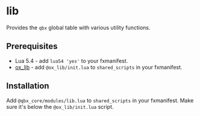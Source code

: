 # lib

Provides the `qbx` global table with various utility functions.

## Prerequisites

- Lua 5.4 - add `lua54 'yes'` to your fxmanifest.
- [ox_lib](https://overextended.dev/ox_lib) - add `@ox_lib/init.lua` to `shared_scripts` in your fxmanifest.

## Installation

Add `@qbx_core/modules/lib.lua` to `shared_scripts` in your fxmanifest. Make sure it's below the `@ox_lib/init.lua` script.
